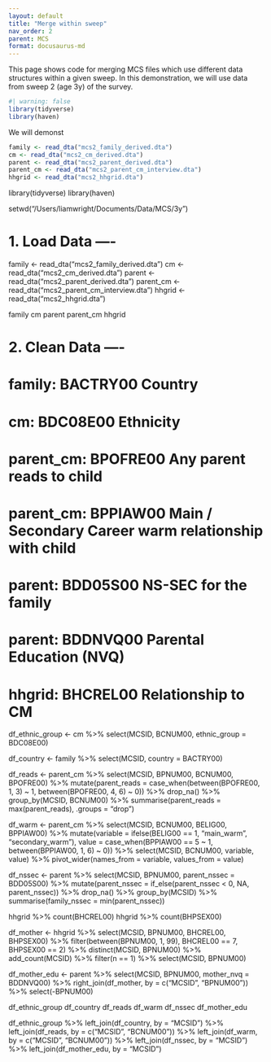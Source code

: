 ```yaml
---
layout: default
title: "Merge within sweep"
nav_order: 2
parent: MCS
format: docusaurus-md
---
```


This page shows code for merging MCS files which use different data structures within a given sweep. In this demonstration, we will use data from sweep 2 (age 3y) of the survey.

```r
#| warning: false
library(tidyverse)
library(haven)
```

We will demonst

```r
family <- read_dta("mcs2_family_derived.dta")
cm <- read_dta("mcs2_cm_derived.dta")
parent <- read_dta("mcs2_parent_derived.dta")
parent_cm <- read_dta("mcs2_parent_cm_interview.dta")
hhgrid <- read_dta("mcs2_hhgrid.dta")
```

library(tidyverse)
library(haven)

setwd("/Users/liamwright/Documents/Data/MCS/3y")

# 1. Load Data ----
family <- read_dta("mcs2_family_derived.dta")
cm <- read_dta("mcs2_cm_derived.dta")
parent <- read_dta("mcs2_parent_derived.dta")
parent_cm <- read_dta("mcs2_parent_cm_interview.dta")
hhgrid <- read_dta("mcs2_hhgrid.dta")

family
cm
parent
parent_cm
hhgrid

# 2. Clean Data ----
# family: BACTRY00 Country
# cm: BDC08E00 Ethnicity 
# parent_cm: BPOFRE00 Any parent reads to child 
# parent_cm: BPPIAW00 Main / Secondary Career warm relationship with child
# parent: BDD05S00 NS-SEC for the family
# parent: BDDNVQ00 Parental Education (NVQ)
# hhgrid: BHCREL00 Relationship to CM

df_ethnic_group <- cm %>%
  select(MCSID, BCNUM00, ethnic_group = BDC08E00)

df_country <- family %>%
  select(MCSID, country = BACTRY00)

df_reads <- parent_cm %>%
  select(MCSID, BPNUM00, BCNUM00, BPOFRE00) %>%
  mutate(parent_reads = case_when(between(BPOFRE00, 1, 3) ~ 1,
                                  between(BPOFRE00, 4, 6) ~ 0)) %>%
  drop_na() %>%
  group_by(MCSID, BCNUM00) %>%
  summarise(parent_reads = max(parent_reads),
            .groups = "drop")

df_warm <- parent_cm %>%
  select(MCSID, BCNUM00, BELIG00, BPPIAW00) %>%
  mutate(variable = ifelse(BELIG00 == 1, "main_warm", "secondary_warm"),
         value = case_when(BPPIAW00 == 5 ~ 1,
                           between(BPPIAW00, 1, 6) ~ 0)) %>%
  select(MCSID, BCNUM00, variable, value) %>%
  pivot_wider(names_from = variable, values_from = value)

df_nssec <- parent %>%
  select(MCSID, BPNUM00, parent_nssec = BDD05S00) %>%
  mutate(parent_nssec = if_else(parent_nssec < 0, NA, parent_nssec)) %>%
  drop_na() %>%
  group_by(MCSID) %>%
  summarise(family_nssec = min(parent_nssec))

hhgrid %>% count(BHCREL00)
hhgrid %>% count(BHPSEX00)

df_mother <- hhgrid %>%
  select(MCSID, BPNUM00, BHCREL00, BHPSEX00) %>%
  filter(between(BPNUM00, 1, 99),
         BHCREL00 == 7,
         BHPSEX00 == 2) %>%
  distinct(MCSID, BPNUM00) %>%
  add_count(MCSID) %>%
  filter(n == 1) %>%
  select(MCSID, BPNUM00)

df_mother_edu <- parent %>%
  select(MCSID, BPNUM00, mother_nvq = BDDNVQ00) %>%
  right_join(df_mother, by = c("MCSID", "BPNUM00")) %>%
  select(-BPNUM00)

df_ethnic_group
df_country
df_reads
df_warm
df_nssec
df_mother_edu

df_ethnic_group %>%
  left_join(df_country, by = "MCSID") %>%
  left_join(df_reads, by = c("MCSID", "BCNUM00")) %>%
  left_join(df_warm, by = c("MCSID", "BCNUM00")) %>%
  left_join(df_nssec, by = "MCSID") %>%
  left_join(df_mother_edu, by = "MCSID")
